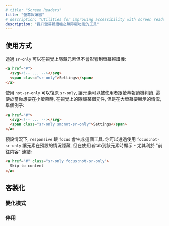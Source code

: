 ```yaml
---
# title: "Screen Readers"
title: "螢幕報讀器"
# description: "Utilities for improving accessibility with screen readers."
description: "提升螢幕報讀機之無障礙功能的工具"
---
```




<!-- ## Usage -->
## 使用方式

<!-- Use `sr-only` to hide an element visually without hiding it from screen readers: -->
透過 `sr-only` 可以在視覺上隱藏元素但不會影響到螢幕報讀機:

```html
<a href="#">
  <svg><!-- ... --></svg>
  <span class="sr-only">Settings</span>
</a>
```

<!-- Use `not-sr-only` to undo `sr-only`, making an element visible to sighted users as well as screen readers. This can be useful when you want to visually hide something on small screens but show it on larger screens for example: -->
使用 `not-sr-only` 可以復原 `sr-only`, 讓元素可以被使用者跟螢幕報讀機判讀. 這便於當你想要在小螢幕時, 在視覺上的隱藏某個元件, 但是在大螢幕要顯示的情況, 舉個例子:

```html
<a href="#">
  <svg><!-- ... --></svg>
  <span class="sr-only sm:not-sr-only">Settings</span>
</a>
```

<!-- By default, `responsive` and `focus` variants are generated for these utilities. You can use `focus:not-sr-only` to make an element visually hidden by default but visible when the user tabs to it — useful for "skip to content" links: -->
預設情況下, `responsive` 跟 `focus` 會生成這個工具. 你可以透過使用 `focus:not-sr-only` 讓元素在預設的情況隱藏, 但在使用者tab到該元素時顯示 - 尤其利於 "前往内容" 連結:

```html
<a href="#" class="sr-only focus:not-sr-only">
  Skip to content
</a>
```

<!-- ## Customizing -->
## 客製化

<!-- ### Variants -->
### 變化模式

<Variants plugin="accessibility" />

<!-- ### Disabling -->
### 停用

<Disabling plugin="accessibility" />
